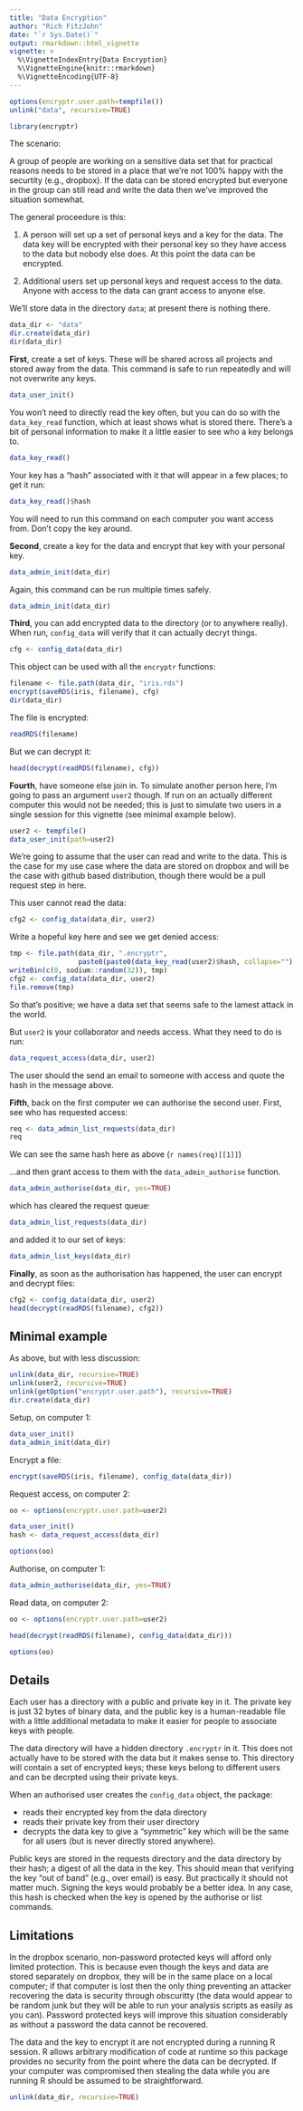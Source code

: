 ```yaml
---
title: "Data Encryption"
author: "Rich FitzJohn"
date: "`r Sys.Date()`"
output: rmarkdown::html_vignette
vignette: >
  %\VignetteIndexEntry{Data Encryption}
  %\VignetteEngine{knitr::rmarkdown}
  %\VignetteEncoding{UTF-8}
---
```


``` r
options(encryptr.user.path=tempfile())
unlink("data", recursive=TRUE)

library(encryptr)
```

The scenario:

A group of people are working on a sensitive data set that for
practical reasons needs to be stored in a place that we're not 100%
happy with the securtity (e.g., dropbox).  If the data can be
stored encrypted but everyone in the group can still read and write
the data then we've improved the situation somewhat.

The general proceedure is this:

1. A person will set up a set of personal keys and a key for the
data.  The data key will be encrypted with their personal key so
they have access to the data but nobody else does.  At this point
the data can be encrypted.

2. Additional users set up personal keys and request access to the
data.  Anyone with access to the data can grant access to anyone
else.

We'll store data in the directory `data`; at present there is
nothing there.
``` r
data_dir <- "data"
dir.create(data_dir)
dir(data_dir)
```

**First**, create a set of keys.  These will be shared across all
projects and stored away from the data.  This command is safe to
run repeatedly and will not overwrite any keys.
``` r
data_user_init()
```

You won't need to directly read the key often, but you can do so
with the `data_key_read` function, which at least shows what is
stored there.  There's a bit of personal information to make it a
little easier to see who a key belongs to.
``` r
data_key_read()
```

Your key has a "hash" associated with it that will appear in a few
places; to get it run:
``` r
data_key_read()$hash
```

You will need to run this command on each computer you want access
from.  Don't copy the key around.

**Second**, create a key for the data and encrypt that key with
your personal key.
``` r
data_admin_init(data_dir)
```

Again, this command can be run multiple times safely.
``` r
data_admin_init(data_dir)
```

**Third**, you can add encrypted data to the directory (or to
anywhere really).  When run, `config_data` will verify that it can
actually decryt things.
``` r
cfg <- config_data(data_dir)
```

This object can be used with all the `encryptr` functions:
``` r
filename <- file.path(data_dir, "iris.rds")
encrypt(saveRDS(iris, filename), cfg)
dir(data_dir)
```

The file is encrypted:
``` r
readRDS(filename)
```

But we can decrypt it:
``` r
head(decrypt(readRDS(filename), cfg))
```

**Fourth**, have someone else join in.  To simulate another person
here, I'm going to pass an argument `user2` though.  If run on an
actually different computer this would not be needed; this is just
to simulate two users in a single session for this vignette (see
minimal example below).
``` r
user2 <- tempfile()
data_user_init(path=user2)
```

We're going to assume that the user can read and write to the data.
This is the case for my use case where the data are stored on
dropbox and will be the case with github based distribution, though
there would be a pull request step in here.

This user cannot read the data:
``` r
cfg2 <- config_data(data_dir, user2)
```

Write a hopeful key here and see we get denied access:
``` r
tmp <- file.path(data_dir, ".encryptr",
                 paste0(paste0(data_key_read(user2)$hash, collapse=""), ".key"))
writeBin(c(0, sodium::random(32)), tmp)
cfg2 <- config_data(data_dir, user2)
file.remove(tmp)
```

So that's positive; we have a data set that seems safe to the
lamest attack in the world.

But `user2` is your collaborator and needs access.  What they need
to do is run:
``` r
data_request_access(data_dir, user2)
```

The user should the send an email to someone with access and quote
the hash in the message above.

**Fifth**, back on the first computer we can authorise the second
user.  First, see who has requested access:
``` r
req <- data_admin_list_requests(data_dir)
req
```

We can see the same hash here as above (``r names(req)[[1]]``)

...and then grant access to them with the `data_admin_authorise` function.
``` r
data_admin_authorise(data_dir, yes=TRUE)
```

which has cleared the request queue:
``` r
data_admin_list_requests(data_dir)
```

and added it to our set of keys:
``` r
data_admin_list_keys(data_dir)
```

**Finally**, as soon as the authorisation has happened, the user
can encrypt and decrypt files:
``` r
cfg2 <- config_data(data_dir, user2)
head(decrypt(readRDS(filename), cfg2))
```

## Minimal example

As above, but with less discussion:

``` r
unlink(data_dir, recursive=TRUE)
unlink(user2, recursive=TRUE)
unlink(getOption("encryptr.user.path"), recursive=TRUE)
dir.create(data_dir)
```

Setup, on computer 1:
``` r
data_user_init()
data_admin_init(data_dir)
```

Encrypt a file:
``` r
encrypt(saveRDS(iris, filename), config_data(data_dir))
```

Request access, on computer 2:
``` r
oo <- options(encryptr.user.path=user2)
```
``` r
data_user_init()
hash <- data_request_access(data_dir)
```
``` r
options(oo)
```

Authorise, on computer 1:
``` r
data_admin_authorise(data_dir, yes=TRUE)
```

Read data, on computer 2:
``` r
oo <- options(encryptr.user.path=user2)
```
``` r
head(decrypt(readRDS(filename), config_data(data_dir)))
```
``` r
options(oo)
```

## Details

Each user has a directory with a public and private key in it.  The
private key is just 32 bytes of binary data, and the public key is
a human-readable file with a little additional metadata to make it
easier for people to associate keys with people.

The data directory will have a hidden directory `.encryptr` in
it. This does not actually have to be stored with the data but it
makes sense to.  This directory will contain a set of encrypted
keys; these keys belong to different users and can be decrpted
using their private keys.

When an authorised user creates the `config_data` object, the package:

* reads their encrypted key from the data directory
* reads their private key from their user directory
* decrypts the data key to give a "symmetric" key which will be the
  same for all users (but is never directly stored anywhere).

Public keys are stored in the requests directory and the data
directory by their hash; a digest of all the data in the key.  This
should mean that verifying the key "out of band" (e.g., over email)
is easy.  But practically it should not matter much.  Signing the
keys would probably be a better idea.  In any case, this hash is
checked when the key is opened by the authorise or list commands.

## Limitations

In the dropbox scenario, non-password protected keys will afford
only limited protection.  This is because even though the keys and
data are stored separately on dropbox, they will be in the same
place on a local computer; if that computer is lost then the only
thing preventing an attacker recovering the data is security
through obscuritty (the data would appear to be random junk but
they will be able to run your analysis scripts as easily as you
can).  Password protected keys will improve this situation
considerably as without a password the data cannot be recovered.

The data and the key to encrypt it are not encrypted during a
running R session.  R allows arbitrary modification of code at
runtime so this package provides no security from the point where
the data can be decrypted.  If your computer was compromised then
stealing the data while you are running R should be assumed to be
straightforward.

``` r
unlink(data_dir, recursive=TRUE)
```
